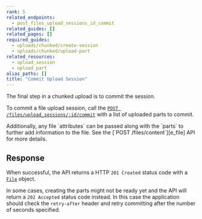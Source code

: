 ```yaml
---
rank: 5
related_endpoints:
  - post_files_upload_sessions_id_commit
related_guides: []
related_pages: []
required_guides:
  - uploads/chunked/create-session
  - uploads/chunked/upload-part
related_resources:
  - upload_session
  - upload_part
alias_paths: []
title: "Commit Upload Session"
---
```

The final step in a chunked upload is to commit the session.

To commit a file upload session, call the
[`POST /files/upload_sessions/:id/commit`][e_commit] with a list of uploaded
parts to commit.

<Samples id='post_files_upload_sessions_id_commit' />

<Message>
  Additionally, any file `attributes` can be passed along with the `parts` to
  further add information to the file. See the [`POST /files/content`][e_file]
  API for more details.
</Message>

## Response

When successful, the API returns a HTTP `201 Created` status code with a
[`File`][r_file] object.

In some cases, creating the parts might not be ready yet and the API will return
a `202 Accepted` status code instead. In this case the application should check
the `retry-after` header and retry committing after the number of seconds
specified.

[e_commit]: e://post_files_upload_sessions_id_commit
[e_file]: e://post_files_content
[r_file]: r://file
